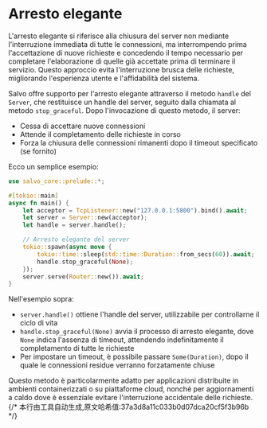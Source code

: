 # Arresto elegante

L'arresto elegante si riferisce alla chiusura del server non mediante l'interruzione immediata di tutte le connessioni, ma interrompendo prima l'accettazione di nuove richieste e concedendo il tempo necessario per completare l'elaborazione di quelle già accettate prima di terminare il servizio. Questo approccio evita l'interruzione brusca delle richieste, migliorando l'esperienza utente e l'affidabilità del sistema.

Salvo offre supporto per l'arresto elegante attraverso il metodo `handle` del `Server`, che restituisce un handle del server, seguito dalla chiamata al metodo `stop_graceful`. Dopo l'invocazione di questo metodo, il server:

- Cessa di accettare nuove connessioni
- Attende il completamento delle richieste in corso
- Forza la chiusura delle connessioni rimanenti dopo il timeout specificato (se fornito)

Ecco un semplice esempio:

```rust
use salvo_core::prelude::*;

#[tokio::main]
async fn main() {
    let acceptor = TcpListener::new("127.0.0.1:5800").bind().await;
    let server = Server::new(acceptor);
    let handle = server.handle();

    // Arresto elegante del server
    tokio::spawn(async move {
        tokio::time::sleep(std::time::Duration::from_secs(60)).await;
        handle.stop_graceful(None);
    });
    server.serve(Router::new()).await;
}
```

Nell'esempio sopra:

- `server.handle()` ottiene l'handle del server, utilizzabile per controllarne il ciclo di vita
- `handle.stop_graceful(None)` avvia il processo di arresto elegante, dove `None` indica l'assenza di timeout, attendendo indefinitamente il completamento di tutte le richieste
- Per impostare un timeout, è possibile passare `Some(Duration)`, dopo il quale le connessioni residue verranno forzatamente chiuse

Questo metodo è particolarmente adatto per applicazioni distribuite in ambienti containerizzati o su piattaforme cloud, nonché per aggiornamenti a caldo dove è essenziale evitare l'interruzione accidentale delle richieste.
{/* 本行由工具自动生成,原文哈希值:37a3d8a11c033b0d07dca20cf5f3b96b */}